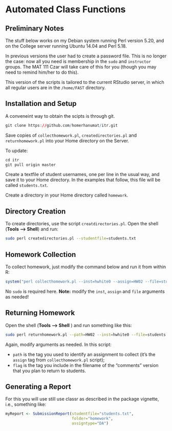 # Automated Class Functions

## Preliminary Notes

The stuff below works on my Debian system running Perl version 5.20, and on the College server running Ubuntu 14.04 and Perl 5.18.

In previous versions the user had to create a password file.  This is no longer the case:  now all you need is membership in the `sudo` and `instructor` groups.  The MAT 111 Czar will take care of this for you (though you may need to remind him/her to do this).

This version of the scripts is tailored to the current RStudio server, in which all regular users are in the `/home/FAST` directory.

## Installation and Setup

A conveneint way to obtain the scipts is through git.

```r
git clone https://github.com/homerhanumat/itr.git
```


Save copies of `collecthomework.pl`, `createdirectories.pl` and `returnhomework.pl` into your Home directory on the Server.

To update:

```r
cd itr
git pull origin master
```


Create a textfile of student usernames, one per line in the usual way, and save it to your Home directory.  In the examples that follow, this file will be called `students.txt`.

Create a directory in your Home directory called `homework`.

## Directory Creation

To create directories, use the script `creatdirectories.pl`.  Open the shell (**Tools --> Shell**) and run:

```sh
sudo perl createdirectories.pl --studentfile=students.txt
```

## Homework Collection

To collect homework,  just modify the command below and run it from within R:

```r
system("perl collecthomework.pl --inst=hwhite0 --assign=HW02 --file=students.txt")
```

No `sudo` is required here.  **Note:**  modify the `inst`, `assign` and `file` arguments as needed!

## Returning Homework

Open the shell (**Tools --> Shell** ) and run something like this:


```sh
sudo perl returnhomework.pl --path=HW02 --inst=hwhite0 --file=students.txt --flag=_com
```

Again, modify arguments as needed.  In this script:

* `path` is the tag you used to identify an assignment to collect (it's the `assign` tag from `collecthomework.pl` script);
* `flag` is the tag you include in the filename of the "comments" version that you plan to return to students.

## Generating a Report

For this you will use still use classr as described in the package vignette, i.e., something like:

```r
myReport <- SubmissionReport(studentfile="students.txt",
                             folder="homework",
                             assigntype="DA")
```



